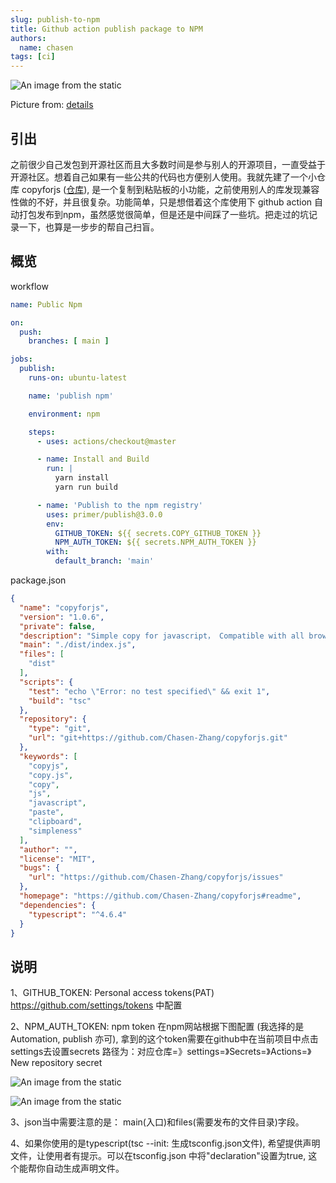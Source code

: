 ```yaml
---
slug: publish-to-npm
title: Github action publish package to NPM
authors:
  name: chasen
tags: [ci]
---
```

![An image from the static](/img/about/350.jpeg)

Picture from: <a href="https://www.tukuppt.com/soback/pandeng.html">details</a>
<!--truncate-->

## 引出
之前很少自己发包到开源社区而且大多数时间是参与别人的开源项目，一直受益于开源社区。想着自己如果有一些公共的代码也方便别人使用。我就先建了一个小仓库 copyforjs (<a href="https://github.com/Chasen-Zhang/copyforjs">仓库</a>), 是一个复制到粘贴板的小功能，之前使用别人的库发现兼容性做的不好，并且很复杂。功能简单，只是想借着这个库使用下 github action 自动打包发布到npm，虽然感觉很简单，但是还是中间踩了一些坑。把走过的坑记录一下，也算是一步步的帮自己扫盲。

## 概览
workflow
``` yml
name: Public Npm

on:
  push:
    branches: [ main ]

jobs:
  publish:
    runs-on: ubuntu-latest

    name: 'publish npm'

    environment: npm

    steps:
      - uses: actions/checkout@master

      - name: Install and Build 
        run: |
          yarn install
          yarn run build

      - name: 'Publish to the npm registry'
        uses: primer/publish@3.0.0
        env:
          GITHUB_TOKEN: ${{ secrets.COPY_GITHUB_TOKEN }}
          NPM_AUTH_TOKEN: ${{ secrets.NPM_AUTH_TOKEN }}
        with:
          default_branch: 'main'

```

package.json
```json
{
  "name": "copyforjs",
  "version": "1.0.6",
  "private": false,
  "description": "Simple copy for javascript， Compatible with all browsers and mobile browsers",
  "main": "./dist/index.js",
  "files": [
    "dist"
  ],
  "scripts": {
    "test": "echo \"Error: no test specified\" && exit 1",
    "build": "tsc"
  },
  "repository": {
    "type": "git",
    "url": "git+https://github.com/Chasen-Zhang/copyforjs.git"
  },
  "keywords": [
    "copyjs",
    "copy.js",
    "copy",
    "js",
    "javascript",
    "paste",
    "clipboard",
    "simpleness"
  ],
  "author": "",
  "license": "MIT",
  "bugs": {
    "url": "https://github.com/Chasen-Zhang/copyforjs/issues"
  },
  "homepage": "https://github.com/Chasen-Zhang/copyforjs#readme",
  "dependencies": {
    "typescript": "^4.6.4"
  }
}

```
## 说明
1、GITHUB_TOKEN: Personal access tokens(PAT)  https://github.com/settings/tokens 中配置

2、NPM_AUTH_TOKEN: npm token 在npm网站根据下图配置 (我选择的是Automation, publish 亦可), 拿到的这个token需要在github中在当前项目中点击settings去设置secrets
路径为：对应仓库=》settings=》Secrets=》Actions=》New repository secret

![An image from the static](/img/about/npm1.jpeg)

![An image from the static](/img/about/npm2.jpeg)

3、json当中需要注意的是： main(入口)和files(需要发布的文件目录)字段。 

4、如果你使用的是typescript(tsc --init: 生成tsconfig.json文件), 希望提供声明文件，让使用者有提示。可以在tsconfig.json 中将"declaration"设置为true, 这个能帮你自动生成声明文件。